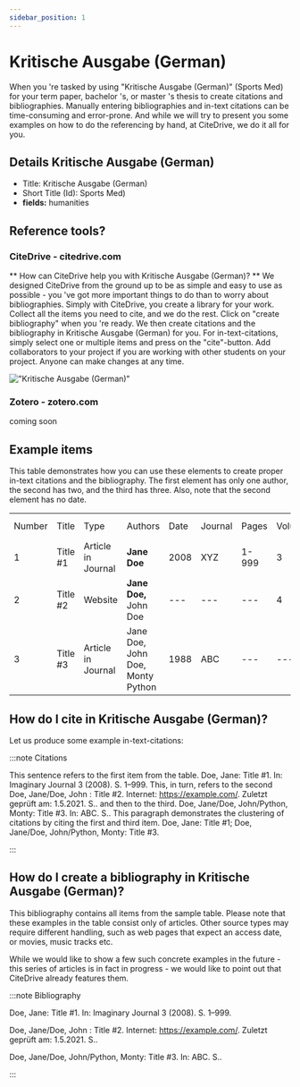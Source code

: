 ```yaml
---
sidebar_position: 1
---
```


# Kritische Ausgabe (German)

When you 're tasked by using "Kritische Ausgabe (German)" (Sports Med) for your term paper, bachelor 's, or master 's thesis to create citations and bibliographies.
Manually entering bibliographies and in-text citations can be time-consuming and error-prone. And while we will try to present you some examples on how to do the referencing by hand, at CiteDrive, we do it all for you.

## Details  Kritische Ausgabe (German)
* Title: Kritische Ausgabe (German)
* Short Title (Id): Sports Med)
* **fields:** humanities

## Reference tools?
### CiteDrive - citedrive.com
** How can CiteDrive help you with Kritische Ausgabe (German)? **
We designed CiteDrive from the ground up to be as simple and easy to use as possible - you 've got more important things to do than to worry about bibliographies. Simply with CiteDrive, you create a library for your work. Collect all the items you need to cite, and we do the rest. Click on "create bibliography" when you 're ready. We then create citations and the bibliography in Kritische Ausgabe (German) for you. For in-text-citations, simply select one or multiple items and press on the "cite"-button. Add collaborators to your project if you are working with other students on your project. Anyone can make changes at any time.


!["Kritische Ausgabe (German)"](images/kritische-ausgabe-german.svg "Choose Kritische Ausgabe (German) in the CiteDrive App")

### Zotero - zotero.com

coming soon

## Example items

This table demonstrates how you can use these elements to create proper in-text citations and the bibliography. The first element has only one author, the second has two, and the third has three. Also, note that the second element has no date.


<table>
  <tr>
   <td>Number
   </td>
   <td>Title
   </td>
   <td>Type
   </td>
   <td>Authors
   </td>
   <td>Date
   </td>
   <td>Journal
   </td>
   <td>Pages
   </td>
   <td>Volume
   </td>
   <td>Issue
   </td>
   <td>Access Date
   </td>
  </tr>
  <tr>
   <td>1
   </td>
   <td>Title #1
   </td>
   <td>Article in Journal
   </td>
   <td><strong>Jane Doe</strong>
   </td>
   <td>2008
   </td>
   <td>XYZ
   </td>
   <td>1-999
   </td>
   <td>3
   </td>
   <td>2
   </td>
   <td>--
   </td>
  </tr>
  <tr>
   <td>
2
   </td>
   <td>Title #2
   </td>
   <td>Website
   </td>
   <td><strong>Jane Doe, </strong>John Doe
   </td>
   <td>---
   </td>
   <td>---
   </td>
   <td>---
   </td>
   <td>4
   </td>
   <td>---
   </td>
   <td>2020-05-01
   </td>
  </tr>
  <tr>
   <td>3
   </td>
   <td>Title #3
   </td>
   <td>Article in Journal
   </td>
   <td>Jane Doe, John Doe, Monty Python
   </td>
   <td>1988
   </td>
   <td>ABC
   </td>
   <td>---
   </td>
   <td>---
   </td>
   <td>16
   </td>
   <td>---
   </td>
  </tr>
</table>



## How do I cite in  Kritische Ausgabe (German)?

Let us produce some example in-text-citations:

:::note Citations


This sentence refers to the first item from the table. Doe, Jane: Title #1. In: Imaginary Journal  3 (2008). S. 1–999. This, in turn, refers to the second Doe, Jane/Doe, John : Title #2. Internet: https://example.com/. Zuletzt geprüft am: 1.5.2021. S..
and then to the third.  Doe, Jane/Doe, John/Python, Monty: Title #3. In: ABC. S..
This paragraph demonstrates the clustering of citations by citing the first and third item. Doe, Jane: Title #1; Doe, Jane/Doe, John/Python, Monty: Title #3.

:::

## How do I create a bibliography in Kritische Ausgabe (German)?

This bibliography contains all items from the sample table. Please note that these examples in the table consist only of articles. Other source types may require different handling, such as web pages that expect an access date, or movies, music tracks etc.

While we would like to show a few such concrete examples in the future - this series of articles is in fact in progress - we would like to point out that CiteDrive already features them.

:::note Bibliography

Doe, Jane: Title #1. In: Imaginary Journal  3 (2008). S. 1–999.

Doe, Jane/Doe, John : Title #2. Internet: https://example.com/. Zuletzt geprüft am: 1.5.2021. S..

Doe, Jane/Doe, John/Python, Monty: Title #3. In: ABC. S..



:::


        